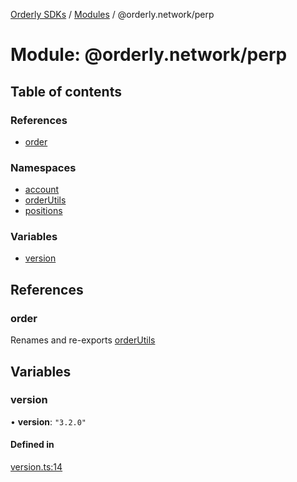 [Orderly SDKs](/sdks/tech-doc/README) / [Modules](/sdks/tech-doc/modules) / @orderly.network/perp

# Module: @orderly.network/perp

## Table of contents

### References

- [order](/sdks/tech-doc/modules/orderly_network_perp#order)

### Namespaces

- [account](/sdks/tech-doc/modules/orderly_network_perp.account)
- [orderUtils](/sdks/tech-doc/modules/orderly_network_perp.orderUtils)
- [positions](/sdks/tech-doc/modules/orderly_network_perp.positions)

### Variables

- [version](/sdks/tech-doc/modules/orderly_network_perp#version)

## References

### order

Renames and re-exports [orderUtils](/sdks/tech-doc/modules/orderly_network_perp.orderUtils)

## Variables

### version

• **version**: ``"3.2.0"``

#### Defined in

[version.ts:14](https://github.com/OrderlyNetwork/js-sdk/blob/91fd031/packages/perp/src/version.ts#L14)
